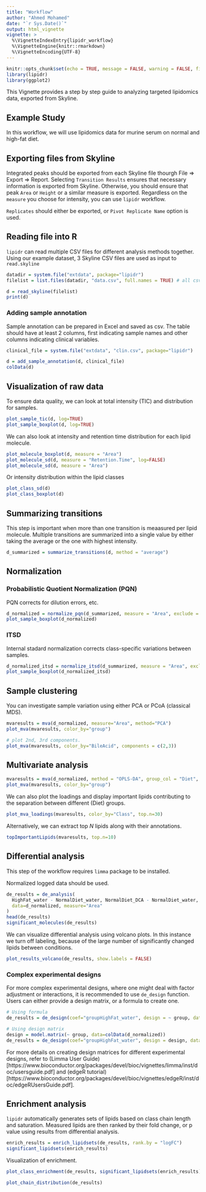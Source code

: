 ```yaml
---
title: "Workflow"
author: "Ahmed Mohamed"
date: "`r Sys.Date()`"
output: html_vignette
vignette: >
  %\VignetteIndexEntry{lipidr_workflow}
  %\VignetteEngine{knitr::rmarkdown}
  %\VignetteEncoding{UTF-8}
---
```


```r
knitr::opts_chunk$set(echo = TRUE, message = FALSE, warning = FALSE, fig.width = 8)
library(lipidr)
library(ggplot2)
```

This Vignette provides a step by step guide to analyzing targeted lipidomics data, exported from Skyline.

## Example Study

In this workflow, we will use lipidomics data for murine serum on normal and high-fat diet.

## Exporting files from Skyline

Integrated peaks should be exported from each Skyline file thourgh File => Export => Report. Selecting `Transition Results` ensures that necessary information is exported from Skyline. Otherwise, you should ensure that peak `Area` or `Height` or a similar measure is exported. Regardless on the `measure` you choose for intensity, you can use `lipidr` workflow.

`Replicates` should either be exported, or `Pivot Replicate Name` option is used.

## Reading file into R

`lipidr` can read multiple CSV files for different analysis methods together. Using our example dataset, 3 Skyline CSV files are used as input to `read.skyline`

```r
datadir = system.file("extdata", package="lipidr")
filelist = list.files(datadir, "data.csv", full.names = TRUE) # all csv files

d = read_skyline(filelist)
print(d)
```

### Adding sample annotation

Sample annotation can be prepared in Excel and saved as csv. The table should have at least 2 columns, first indicating sample names and other columns indicating clinical variables.

```r
clinical_file = system.file("extdata", "clin.csv", package="lipidr")

d = add_sample_annotation(d, clinical_file)
colData(d)
```

## Visualization of raw data

To ensure data quality, we can look at total intensity (TIC) and distribution for samples.

```r
plot_sample_tic(d, log=TRUE)
plot_sample_boxplot(d, log=TRUE)
```

We can also look at intensity and retention time distribution for each lipid molecule.

```r
plot_molecule_boxplot(d, measure = "Area")
plot_molecule_sd(d, measure = "Retention.Time", log=FALSE)
plot_molecule_sd(d, measure = "Area")
```

Or intensity distribution within the lipid classes

```r
plot_class_sd(d)
plot_class_boxplot(d)
```

## Summarizing transitions

This step is important when more than one transition is meaasured per lipid molecule. Multiple transitions are summarized into a single value by either taking the average or the one with highest intensity.

```r
d_summarized = summarize_transitions(d, method = "average")
```


## Normalization

### Probabilistic Quotient Normalization (PQN)
PQN corrects for dilution errors, etc.

```r
d_normalized = normalize_pqn(d_summarized, measure = "Area", exclude = "blank", log = TRUE)
plot_sample_boxplot(d_normalized)
```

### ITSD

Internal stadard normalization corrects class-specific variations between samples.

```r
d_normalized_itsd = normalize_itsd(d_summarized, measure = "Area", exclude = "blank", log = TRUE)
plot_sample_boxplot(d_normalized_itsd)
```

## Sample clustering

You can investigate sample variation using either PCA or PCoA (classical MDS).

```r
mvaresults = mva(d_normalized, measure="Area", method="PCA")
plot_mva(mvaresults, color_by="group")

# plot 2nd, 3rd components.
plot_mva(mvaresults, color_by="BileAcid", components = c(2,3))
```

## Multivariate analysis

```r
mvaresults = mva(d_normalized, method = "OPLS-DA", group_col = "Diet", groups=c("HighFat", "Normal"))
plot_mva(mvaresults, color_by="group")
```

We can also plot the loadings and display important lipids contributing to the separation between different (Diet) groups.

```r
plot_mva_loadings(mvaresults, color_by="Class", top.n=30)
```

Alternatively, we can extract top *N* lipids along with their annotations.

```r
topImportantLipids(mvaresults, top.n=10)
```

## Differential analysis
This step of the workflow requires `limma` package to be installed.

Normalized logged data should be used.

```r
de_results = de_analysis(
  HighFat_water - NormalDiet_water, NormalDiet_DCA - NormalDiet_water, 
  data=d_normalized, measure="Area"
)
head(de_results)
significant_molecules(de_results)
```

We can visualize differential analysis using volcano plots. In this instance we turn off labeling, because of the large number of significantly changed lipids between conditions.

```r
plot_results_volcano(de_results, show.labels = FALSE)
```

### Complex experimental designs
For more complex experimental designs, where one might deal with factor adjustment or interactions, it is recommended to use `de_design` function. Users can either provide a design matrix, or a formula to create one.

```r
# Using formula
de_results = de_design(coef="groupHighFat_water", design = ~ group, data=d_normalized, measure="Area")

# Using design matrix
design = model.matrix(~ group, data=colData(d_normalized))
de_results = de_design(coef="groupHighFat_water", design = design, data=d_normalized, measure="Area")
```

For more details on creating design matrices for different experimental designs, refer to (Limma User Guide)[https://www.bioconductor.org/packages/devel/bioc/vignettes/limma/inst/doc/usersguide.pdf] and (edgeR tutorial)[https://www.bioconductor.org/packages/devel/bioc/vignettes/edgeR/inst/doc/edgeRUsersGuide.pdf].

## Enrichment analysis

`lipidr` automatically generates sets of lipids based on class chain length and saturation. Measured lipids are then ranked by their fold change, or p value using results from differential analysis.

```r
enrich_results = enrich_lipidsets(de_results, rank.by = "logFC")
significant_lipidsets(enrich_results)
```

Visualization of enrichment.

```r
plot_class_enrichment(de_results, significant_lipidsets(enrich_results))
```

```r
plot_chain_distribution(de_results)
```